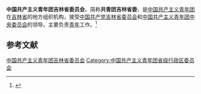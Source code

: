 {{Infobox PRCG
|机构名称 = 中国共产主义青年团<br />吉林省委员会
|标志1    = China Youth League logo.svg
|上级机构 = [[中国共产主义青年团中央委员会|中国共产主义青年团中央委员会]]
|机构类型 = [[人民团体|人民团体]]
|行政级别 = 正地厅级
|届数     = 
|任期始   = 
|职位1    = 书　记
|人员1    = 
|职位2    = 副书记
|人员2    = 王晓南{{wrap}}苏建国{{wrap}}高  地{{wrap}}金  涛
|人数2    = 4
|职位3    =
|人员3    =
|组织法规 = [[s:中国共产主义青年团章程|中国共产主义青年团章程]]
|中共上级 = [[中国共产党吉林省委员会|中国共产党吉林省委员会]]
|中共本级 = 中国共产党中国共产主义青年团吉林省委员会[[党组|党组]]
|场所1    =
|地址1    =
|邮编1    =
|电话1    =
|网站     =
|网址     =
|时期1    =
|机构1    =
|时期2    =
|机构2    =
}}
'''中国共产主义青年团吉林省委员会'''，简称'''共青团吉林省委'''，是[[中国共产主义青年团|中国共产主义青年团]]在[[吉林省|吉林省]]的地方组织机构，接受[[中国共产党吉林省委员会|中国共产党吉林省委员会]]和[[中国共产主义青年团中央委员会|中国共产主义青年团中央委员会]]的领导。主要负责[[青年|青年]]工作。<ref>{{Cite book|title=吉林省百科全书 • 上册|author=王云坤主编; 尤国, 尹峰文, 邢世杰等副主编|publisher=吉林人民出版社|year=1998|isbn=|location=长春|pages=}}</ref>

== 参考文献 ==
{{Reflist}}

{{中华人民共和国各省级行政区|委员会|中国共产主义青年团|仅内地=yes}}

{{Authority control}}
[[Category:中国共产主义青年团吉林省委员会|]]
[[Category:中国共产主义青年团省级行政区委员会|Category:中国共产主义青年团省级行政区委员会]]